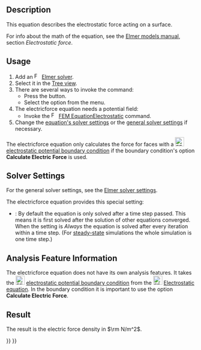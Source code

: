 <languages/>

<div class="mw-translate-fuzzy">
{{Docnav/ru
|[[FEM_EquationElasticity/ru|Elasticity equation]]
|[[FEM_EquationElectrostatic/ru|Электростатическое уравнение]]
|[[FEM_Workbench/ru|FEM]]
|IconL=FEM_EquationElasticity.svg
|IconR=FEM_EquationElectrostatic.svg
|IconC=Workbench_FEM.svg
}}
</div>

{{GuiCommand
|Name=FEM EquationElectricforce
|MenuLocation=Solve → Electromagnetic Equations → Electricforce equation
|Workbenches=[[FEM_Workbench|FEM]]
|Version=0.19
|SeeAlso=[[FEM_EquationElectrostatic|FEM Electrostatic equation]]
}}

==Description==

This equation describes the electrostatic force acting on a surface.

For info about the math of the equation, see the [http://www.elmerfem.org/blog/documentation/ Elmer models manual], section ''Electrostatic force''.

==Usage==

# Add an [[Image:FEM_SolverElmer.svg|16px|link=FEM_SolverElmer#Equations]] [[FEM_SolverElmer#Equations|Elmer solver]].
# Select it in the [[Tree_view|Tree view]].
# There are several ways to invoke the command:
#* Press the {{Button|[[Image:FEM_EquationElectricforce.svg|16px]] [[FEM_EquationElectricforce|Electricforce equation]]}} button.
#* Select the {{MenuCommand|Solve → Electromagnetic Equations → Electricforce equation}} option from the menu.
# The electricforce equation needs a potential field:
#* Invoke the [[Image:FEM_EquationElectrostatic.svg|16px|link=FEM_EquationElectrostatic]] [[FEM_EquationElectrostatic|FEM EquationElectrostatic]] command.
# Change the [[#Solver_Settings|equation's solver settings]] or the [[FEM_SolverElmer_SolverSettings|general solver settings]] if necessary.

The electricforce equation only calculates the force for faces with a [[Image:FEM_ConstraintElectrostaticPotential.svg|24px]] [[FEM_ConstraintElectrostaticPotential|electrostatic potential boundary condition]] if the boundary condition's option '''Calculate Electric Force''' is used.

==Solver Settings==

For the general solver settings, see the [[FEM_SolverElmer_SolverSettings|Elmer solver settings]].

The electricforce equation provides this special setting:
* {{PropertyData|Exec Solver}}: By default the equation is only solved after a time step passed. This means it is first solved after the solution of other equations converged. When the setting is ''Always'' the equation is solved after every iteration within a time step. (For [[FEM_SolverElmer_SolverSettings#Type|steady-state]] simulations the whole simulation is one time step.)

==Analysis Feature Information==

The electricforce equation does not have its own analysis features. It takes the [[Image:FEM_ConstraintElectrostaticPotential.svg|24px]] [[FEM_ConstraintElectrostaticPotential|electrostatic potential boundary condition]] from the [[Image:FEM_EquationElectrostatic.svg|24px]] [[FEM_EquationElectrostatic|Electrostatic equation]]. In the boundary condition it is important to use the option '''Calculate Electric Force'''.

==Result==

The result is the electric force density in <math>\rm N/m^2</math>.


<div class="mw-translate-fuzzy">
{{Docnav/ru
|[[FEM_EquationElasticity/ru|Elasticity equation]]
|[[FEM_EquationElectrostatic/ru|Электростатическое уравнение]]
|[[FEM_Workbench/ru|FEM]]
|IconL=FEM_EquationElasticity.svg
|IconR=FEM_EquationElectrostatic.svg
|IconC=Workbench_FEM.svg
}}
</div>

{{FEM Tools navi{{#translation:}}}}
{{Userdocnavi{{#translation:}}}}